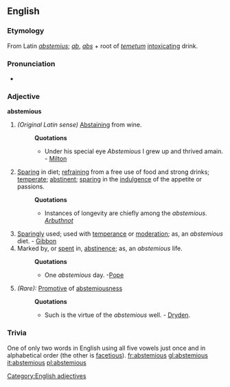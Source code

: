 ==English==
===Etymology===
From Latin ''[[abstemius]]''; ''[[ab]]'', ''[[abs]]'' + root of ''[[temetum]]'' [[intoxicating]] drink.

===Pronunciation===
*{{IPA|/æbˈstɛmi.əs/}}

===Adjective===
'''abstemious'''
#''(Original Latin sense)'' [[Abstaining]] from wine. 
#:'''Quotations'''
#:*Under his special eye ''Abstemious'' I grew up and thrived amain. - [[Milton ]]
#[[Sparing]] in diet; [[refraining]] from a free use of food and strong drinks; [[temperate]]; [[abstinent]]; [[sparing]] in the [[indulgence]] of the appetite or passions.
#:'''Quotations'''
#:*Instances of longevity are chiefly among the ''abstemious''. ''[[Arbuthnot]]''
#[[Sparingly]] used; used with [[temperance]] or [[moderation]]; as, an ''abstemious'' diet. - [[Gibbon]]
#Marked by, or [[spent]] in, [[abstinence]]; as, an ''abstemious'' life.
#:'''Quotations'''
#:*One ''abstemious'' day. -[[Pope]]
#''(Rare):'' [[Promotive]] of [[abstemiousness]]
#:'''Quotations'''
#:*Such is the virtue of the ''abstemious'' well. - [[Dryden]].
{{seeCites}}

===Trivia===
One of only two words in English using all five vowels just once and in alphabetical order (the other is [[facetious]]).
[[fr:abstemious]]
[[gl:abstemious]]
[[it:abstemious]]
[[pl:abstemious]]
[[Category:English adjectives]]